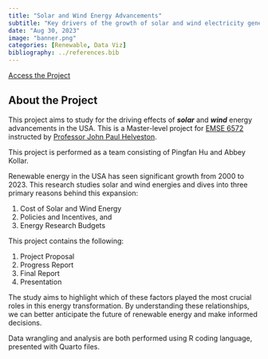 ```yaml
---
title: "Solar and Wind Energy Advancements"
subtitle: "Key drivers of the growth of solar and wind electricity generation in the USA."
date: "Aug 30, 2023"
image: "banner.png"
categories: [Renewable, Data Viz]
bibliography: ../references.bib
---
```


<a href="https://rr.pingfanhu.com" class="btn btn-primary" role="button"> Access the Project </a>

## About the Project

This project aims to study for the driving effects of ***solar*** and ***wind*** energy advancements in the USA. This is a Master-level project for [EMSE 6572](https://eda.seas.gwu.edu) instructed by [Professor John Paul Helveston](https://www.jhelvy.com).

This project is performed as a team consisting of Pingfan Hu and Abbey Kollar.

Renewable energy in the USA has seen significant growth from 2000 to 2023. This research studies solar and wind energies and dives into three primary reasons behind this expansion:

1.  Cost of Solar and Wind Energy
2.  Policies and Incentives, and
3.  Energy Research Budgets

This project contains the following:

1.  Project Proposal
2.  Progress Report
3.  Final Report
4.  Presentation

The study aims to highlight which of these factors played the most crucial roles in this energy transformation. By understanding these relationships, we can better anticipate the future of renewable energy and make informed decisions.

Data wrangling and analysis are both performed using R coding language, presented with Quarto files.
